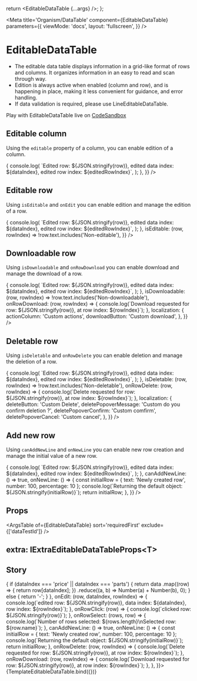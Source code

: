 

  return <EditableDataTable {...args} />;
};

<Meta
  title='Organism/DataTable'
  component={EditableDataTable}
  parameters={{
    viewMode: 'docs',
    layout: 'fullscreen',
  }}
/>

# EditableDataTable

- The editable data table displays information in a grid-like format of rows and columns. It organizes
  information in an easy to read and scan through way.
- Edition is always active when enabled (column and row), and is happening in place, making it less
  convenient for guidance, and error handling.
- If data validation is required, please use <LinkTo story="Line-Editable-Data-Table">LineEditableDataTable</LinkTo>.

Play with EditableDataTable live on [CodeSandbox](https://codesandbox.io/s/editabledatatable-demo-2tbec3)

## Editable column

Using the `editable` property of a column, you can enable edition of a column.

<Canvas>
  <EditableDataTable
    columns={[
      { suffix: '€', dataIndex: 'amount', editable: true, title: 'Amount (editable)', type: ColumnType.AMOUNT },
      { dataIndex: 'number', editable: false, title: 'Number (non-editable)', type: ColumnType.NUMBER },
      { dataIndex: 'percentage', editable: true, title: 'Percentage (editable)', type: ColumnType.PERCENTAGE },
    ]}
    data={[
      { amount: 0, number: 0, percentage: 0 },
      { amount: 1, number: 10, percentage: 100 },
      { amount: 2, number: 20, percentage: 200 },
    ]}
    extra={{
      onEdit: (row, dataIndex, editedRowIndex) => {
        console.log(
          `Edited row: ${JSON.stringify(row)}, edited data index: ${dataIndex}, edited row index: ${editedRowIndex}`,
        );
      },
    }}
  />
</Canvas>

## Editable row

Using `isEditable` and `onEdit` you can enable edition and manage the edition of a row.

<Canvas>
  <EditableDataTable
    columns={[
      { dataIndex: 'text', editable: true, title: 'Text (editable)', type: ColumnType.TEXT },
      { dataIndex: 'number', editable: false, title: 'Number (non-editable)', type: ColumnType.NUMBER },
      { dataIndex: 'percentage', editable: true, title: 'Percentage (editable)', type: ColumnType.PERCENTAGE },
    ]}
    data={[
      { text: 'Editable row 0', number: 0, percentage: 0 },
      { text: 'Non-editable row 1', number: 10, percentage: 100 },
      { text: 'Editable row 2', number: 20, percentage: 200 },
    ]}
    extra={{
      onEdit: (row, dataIndex, editedRowIndex) => {
        console.log(
          `Edited row: ${JSON.stringify(row)}, edited data index: ${dataIndex}, edited row index: ${editedRowIndex}`,
        );
      },
      isEditable: (row, rowIndex) => !row.text.includes('Non-editable'),
    }}
  />
</Canvas>

## Downloadable row

Using `isDownloadable` and `onRowDownload` you can enable download and manage the download of a row.

<Canvas>
  <EditableDataTable
    columns={[
      { dataIndex: 'text', editable: true, title: 'Text', type: ColumnType.TEXT },
      { dataIndex: 'number', editable: true, title: 'Number', type: ColumnType.NUMBER },
      { dataIndex: 'percentage', editable: true, title: 'Percentage', type: ColumnType.PERCENTAGE },
    ]}
    data={[
      { text: 'Downloadable row 0', number: 0, percentage: 0 },
      { text: 'Non-downloadable row 1', number: 10, percentage: 100 },
      { text: 'Downloadable row 2', number: 20, percentage: 200 },
    ]}
    extra={{
      onEdit: (row, dataIndex, editedRowIndex) => {
        console.log(
          `Edited row: ${JSON.stringify(row)}, edited data index: ${dataIndex}, edited row index: ${editedRowIndex}`,
        );
      },
      isDownloadable: (row, rowIndex) => !row.text.includes('Non-downloadable'),
      onRowDownload: (row, rowIndex) => {
        console.log(`Download requested for row: ${JSON.stringify(row)}, at row index: ${rowIndex}`);
      },
      localization: {
        actionColumn: 'Custom actions',
        downloadButton: 'Custom download',
      },
    }}
  />
</Canvas>

## Deletable row

Using `isDeletable` and `onRowDelete` you can enable deletion and manage the deletion of a row.

<Canvas>
  <EditableDataTable
    columns={[
      { dataIndex: 'text', editable: true, title: 'Text', type: ColumnType.TEXT },
      { dataIndex: 'number', editable: true, title: 'Number', type: ColumnType.NUMBER },
      { dataIndex: 'percentage', editable: true, title: 'Percentage', type: ColumnType.PERCENTAGE },
    ]}
    data={[
      { text: 'Deletable row 0', number: 0, percentage: 0 },
      { text: 'Non-deletable row 1', number: 10, percentage: 100 },
      { text: 'Deletable row 2', number: 20, percentage: 200 },
    ]}
    extra={{
      onEdit: (row, dataIndex, editedRowIndex) => {
        console.log(
          `Edited row: ${JSON.stringify(row)}, edited data index: ${dataIndex}, edited row index: ${editedRowIndex}`,
        );
      },
      isDeletable: (row, rowIndex) => !row.text.includes('Non-deletable'),
      onRowDelete: (row, rowIndex) => {
        console.log(`Delete requested for row: ${JSON.stringify(row)}, at row index: ${rowIndex}`);
      },
      localization: {
        deleteButton: 'Custom Delete',
        deletePopoverMessage: 'Custom do you confirm deletion ?',
        deletePopoverConfirm: 'Custom comfirm',
        deletePopoverCancel: 'Custom cancel',
      },
    }}
  />
</Canvas>

## Add new row

Using `canAddNewLine` and `onNewLine` you can enable new row creation and manage the initial value of a new row.

<Canvas>
  <EditableDataTable
    columns={[
      { dataIndex: 'text', editable: false, title: 'Text', type: ColumnType.TEXT },
      { dataIndex: 'number', editable: true, title: 'Number', type: ColumnType.NUMBER },
      { dataIndex: 'percentage', editable: true, title: 'Percentage', type: ColumnType.PERCENTAGE },
    ]}
    data={[
      { text: 'Existing row 0', number: 0, percentage: 0 },
      { text: 'Existing row 1', number: 10, percentage: 100 },
      { text: 'Existing row 2', number: 20, percentage: 200 },
    ]}
    extra={{
      onEdit: (row, dataIndex, editedRowIndex) => {
        console.log(
          `Edited row: ${JSON.stringify(row)}, edited data index: ${dataIndex}, edited row index: ${editedRowIndex}`,
        );
      },
      canAddNewLine: () => true,
      onNewLine: () => {
        const initialRow = { text: 'Newly created row', number: 100, percentage: 10 };
        console.log(`Returning the default object: ${JSON.stringify(initialRow)}`);
        return initialRow;
      },
    }}
  />
</Canvas>

## Props

<ArgsTable of={EditableDataTable} sort='requiredFirst' exclude={['dataTestId']} />

## extra: IExtraEditableDataTableProps\<T\>

<ArgsTable of={FakeExtraEditableDataTable} sort='requiredFirst' />

## Story

<Canvas>
  <Story
    name='EditableDataTable'
    args={{
      data: [
        {
          name: 'Lorem ipsum dolor sit amet consectetur adipiscing elit',
          status: 'INACTIVE',
          price: -100000,
          parts: -10,
          startDate: new Date(2021, 2, 24),
        },
        {
          name: 'Consecte',
          status: 'ACTIVE',
          price: -2500000,
          parts: 15,
          startDate: new Date(2021, 1, 13),
        },
        {
          name: 'Sed',
          status: 'IN_PROGRESS',
          price: 150000,
          parts: 3,
          startDate: new Date(2021, 1, 4),
        },
        {
          name: 'dolore eu fugiat nulla pariatur',
          status: 'IN_PROGRESS',
          price: -354000,
          parts: 70,
          startDate: new Date(2021, 1, 15),
        },
        {
          name: 'Sed ut perspiciatis',
          status: 'ACTIVE',
          price: 4150000,
          parts: 30,
          startDate: new Date(2021, 2, 17),
        },
        {
          name: 'Ut enim ad minima veniam',
          status: 'ACTIVE',
          price: -70500,
          parts: 10,
          startDate: new Date(2021, 3, 10),
        },
      ],
      columns: [
        {
          title: 'Text',
          dataIndex: 'name',
          editable: true,
          type: ColumnType.TEXT,
          ellipsis: true,
          sorter: true,
          width: '20%',
        },
        {
          title: 'Badge',
          dataIndex: 'status',
          editable: true,
          sorter: true,
          type: ColumnType.BADGE,
          options: [
            { label: 'Inactive', value: 'INACTIVE' },
            { label: 'In progress', value: 'IN_PROGRESS' },
            { label: 'Active', value: 'ACTIVE' },
          ],
        },
        {
          title: 'Amount',
          dataIndex: 'price',
          editable: true,
          sorter: true,
          type: ColumnType.AMOUNT,
          suffix: '€',
        },
        {
          title: 'Percentage',
          dataIndex: 'parts',
          editable: true,
          sorter: true,
          type: ColumnType.PERCENTAGE,
        },
        {
          title: 'Date',
          dataIndex: 'startDate',
          editable: true,
          sorter: true,
          type: ColumnType.DATE,
        },
      ],
      extra: {
        computeTotal: (data, dataIndex) => {
          if (dataIndex === 'price' || dataIndex === 'parts') {
            return data
              .map((row) => {
                return row[dataIndex];
              })
              .reduce((a, b) => Number(a) + Number(b), 0);
          } else {
            return '-';
          }
        },
        onEdit: (row, dataIndex, rowIndex) => {
          console.log(`edited row: ${JSON.stringify(row)}, data index: ${dataIndex}, row index: ${rowIndex}`);
        },
        onRowClick: (row) => {
          console.log(`clicked row: ${JSON.stringify(row)}`);
        },
        onRowSelect: (rows, row) => {
          console.log(`Number of rows selected: ${rows.length}\nSelected row: ${row.name}`);
        },
        canAddNewLine: () => true,
        onNewLine: () => {
          const initialRow = { text: 'Newly created row', number: 100, percentage: 10 };
          console.log(`Returning the default object: ${JSON.stringify(initialRow)}`);
          return initialRow;
        },
        onRowDelete: (row, rowIndex) => {
          console.log(`Delete requested for row: ${JSON.stringify(row)}, at row index: ${rowIndex}`);
        },
        onRowDownload: (row, rowIndex) => {
          console.log(`Download requested for row: ${JSON.stringify(row)}, at row index: ${rowIndex}`);
        },
      },
    }}>
    {TemplateEditableDataTable.bind({})}
  </Story>
</Canvas>
